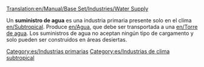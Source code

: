 [[Translation:en/Manual/Base Set/Industries/Water Supply]]

{{es/Industrias| nombre=Suministro de agua
| imagen=Watersupply.png
| climas=[[es/Manual/Clima|Subtropical]]
| acepta=Nada
| produce=[[es/Manual/Base Set/Cargos/Agua|Agua]]
| notas=No existe en otros [[es/Manual/Clima|climas]]
}}
Un '''suministro de agua''' es una industria primaria presente solo en el clima [[en/Subtropical]]. Produce [[en/Agua]], que debe ser transportada a una [[en/Torre de agua]]. Los suministros de agua no aceptan ningún tipo de cargamento y solo pueden ser construidos en áreas desiertas.
[[Category:es/Industrias primarias]]
[[Category:es/Industrias de clima subtropical]]